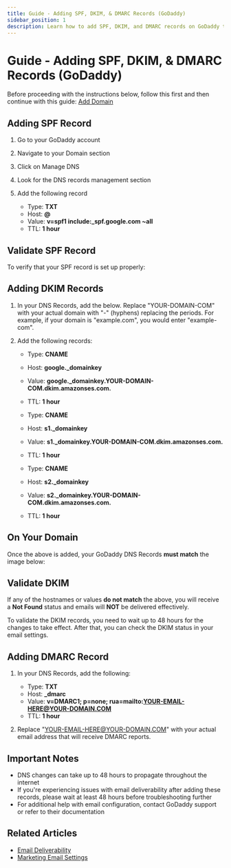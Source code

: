 ```yaml
---
title: Guide - Adding SPF, DKIM, & DMARC Records (GoDaddy)
sidebar_position: 1
description: Learn how to add SPF, DKIM, and DMARC records on GoDaddy to improve email deliverability
---
```


# Guide - Adding SPF, DKIM, & DMARC Records (GoDaddy)

Before proceeding with the instructions below, follow this first and then continue with this guide: [Add Domain](email-deliverability#setting-up-a-domain)

## Adding SPF Record

1. Go to your GoDaddy account
2. Navigate to your Domain section
3. Click on Manage DNS
4. Look for the DNS records management section

5. Add the following record
   - Type: **TXT**
   - Host: **@**
   - Value: **v=spf1 include:_spf.google.com ~all**
   - TTL: **1 hour**

## Validate SPF Record

To verify that your SPF record is set up properly:

## Adding DKIM Records

1. In your DNS Records, add the below. Replace "YOUR-DOMAIN-COM" with your actual domain with "-" (hyphens) replacing the periods. For example, if your domain is "example.com", you would enter "example-com".

2. Add the following records:
   - Type: **CNAME**
   - Host: **google._domainkey**
   - Value: **google._domainkey.YOUR-DOMAIN-COM.dkim.amazonses.com.**
   - TTL: **1 hour**

   - Type: **CNAME**
   - Host: **s1._domainkey**
   - Value: **s1._domainkey.YOUR-DOMAIN-COM.dkim.amazonses.com.**
   - TTL: **1 hour**

   - Type: **CNAME**
   - Host: **s2._domainkey**
   - Value: **s2._domainkey.YOUR-DOMAIN-COM.dkim.amazonses.com.**
   - TTL: **1 hour**

## On Your Domain

Once the above is added, your GoDaddy DNS Records **must match** the image below:

## Validate DKIM

If any of the hostnames or values **do not match** the above, you will receive a **Not Found** status and emails will **NOT** be delivered effectively.

To validate the DKIM records, you need to wait up to 48 hours for the changes to take effect. After that, you can check the DKIM status in your email settings.

## Adding DMARC Record

1. In your DNS Records, add the following:
   - Type: **TXT**
   - Host: **_dmarc**
   - Value: **v=DMARC1; p=none; rua=mailto:YOUR-EMAIL-HERE@YOUR-DOMAIN.COM**
   - TTL: **1 hour**

2. Replace "YOUR-EMAIL-HERE@YOUR-DOMAIN.COM" with your actual email address that will receive DMARC reports.

## Important Notes

- DNS changes can take up to 48 hours to propagate throughout the internet
- If you're experiencing issues with email deliverability after adding these records, please wait at least 48 hours before troubleshooting further
- For additional help with email configuration, contact GoDaddy support or refer to their documentation

## Related Articles

- [Email Deliverability](/marketing/email-deliverability)
- [Marketing Email Settings](/marketing/marketing-email-settings)